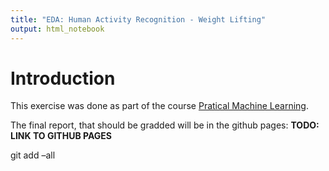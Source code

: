 ```yaml
---
title: "EDA: Human Activity Recognition - Weight Lifting"
output: html_notebook
---
```


# Introduction
This exercise was done as part of the course [Pratical Machine Learning](https://www.coursera.org/learn/practical-machine-learning/home/welcome).

The final report, that should be gradded will be in the github pages: **TODO: LINK TO GITHUB PAGES**


git add --all
